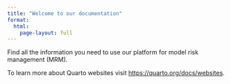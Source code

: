 ```yaml
---
title: "Welcome to our documentation"
format:
  html:
    page-layout: full
---
```


Find all the information you need to use our platform for model risk management (MRM).

To learn more about Quarto websites visit <https://quarto.org/docs/websites>.
